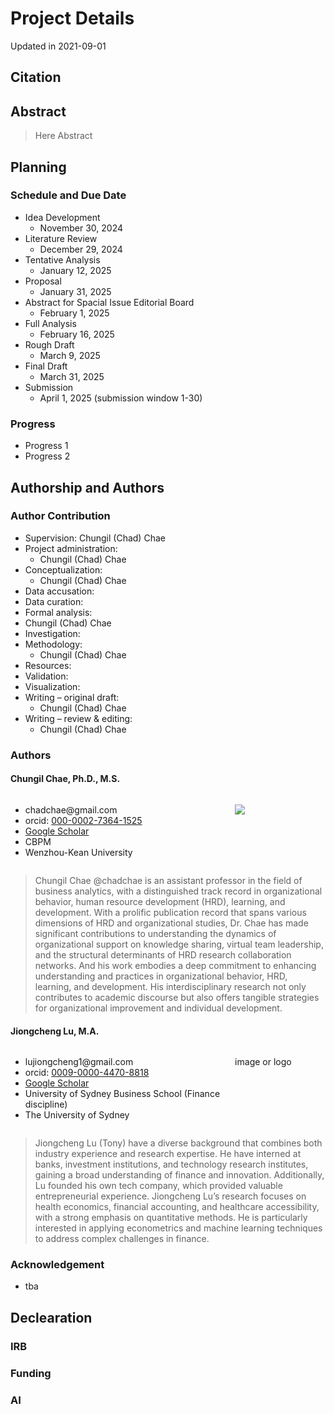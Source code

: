 # Project Details {.unnumbered}
Updated in 2021-09-01

## Citation

## Abstract

> Here Abstract

## Planning

### Schedule and Due Date
- Idea Development
	- November 30, 2024
- Literature Review
	- December 29, 2024
- Tentative Analysis
	- January 12, 2025
- Proposal
	- January 31, 2025
- Abstract for Spacial Issue Editorial Board
	- February 1, 2025
- Full Analysis
	- February 16, 2025
- Rough Draft
	- March 9, 2025
- Final Draft
	- March 31, 2025
- Submission
	- April 1, 2025 (submission window 1-30)

### Progress
- Progress 1
- Progress 2

## Authorship and Authors

### Author Contribution

- Supervision: Chungil (Chad) Chae 
- Project administration:
  - Chungil (Chad) Chae
- Conceptualization:
  - Chungil (Chad) Chae
-  Data accusation:
-  Data curation:
-  Formal analysis:
  - Chungil (Chad) Chae
- Investigation:
- Methodology:
  - Chungil (Chad) Chae
- Resources:
- Validation:
- Visualization:
- Writing – original draft:
  - Chungil (Chad) Chae
- Writing – review & editing:
  - Chungil (Chad) Chae



### Authors

#### Chungil Chae, Ph.D., M.S.

:::: {.columns}

::: {.column width="70%"}
- chadchae\@gmail.com
- orcid: [000-0002-7364-1525](https://orcid.org/0000-0002-7364-1525)
- [Google Scholar](https://scholar.google.com/citations?user=c4lRBrkAAAAJ&hl=en)
- CBPM
- Wenzhou-Kean University

:::

::: {.column width="30%"}
![](img/chadchae.png)
:::


::::

> Chungil Chae @chadchae is an assistant professor in the field of business analytics, with a distinguished track record in organizational behavior, human resource development (HRD), learning, and development. With a prolific publication record that spans various dimensions of HRD and organizational studies, Dr. Chae has made significant contributions to understanding the dynamics of organizational support on knowledge sharing, virtual team leadership, and the structural determinants of HRD research collaboration networks. And his work embodies a deep commitment to enhancing understanding and practices in organizational behavior, HRD, learning, and development. His interdisciplinary research not only contributes to academic discourse but also offers tangible strategies for organizational improvement and individual development.

#### Jiongcheng Lu, M.A.

:::: {.columns}

::: {.column width="70%"}
- lujiongcheng1\@gmail.com
- orcid: [0009-0000-4470-8818](https://orcid.org/0009-0000-4470-8818)
- [Google Scholar](https://scholar.google.com/citations?user=KYyei4sAAAAJ&hl=zh-CN&oi=ao)
- University of Sydney Business School (Finance discipline)
- The University of Sydney

:::

::: {.column width="30%"}
image or logo
:::

::::

> Jiongcheng Lu (Tony) have a diverse background that combines both industry experience and research expertise. He have interned at banks, investment institutions, and technology research institutes, gaining a broad understanding of finance and innovation. Additionally, Lu founded his own tech company, which provided valuable entrepreneurial experience. Jiongcheng Lu's research focuses on health economics, financial accounting, and healthcare accessibility, with a strong emphasis on quantitative methods. He is particularly interested in applying econometrics and machine learning techniques to address complex challenges in finance.

### Acknowledgement

-   tba

## Declearation

### IRB

### Funding

### AI

